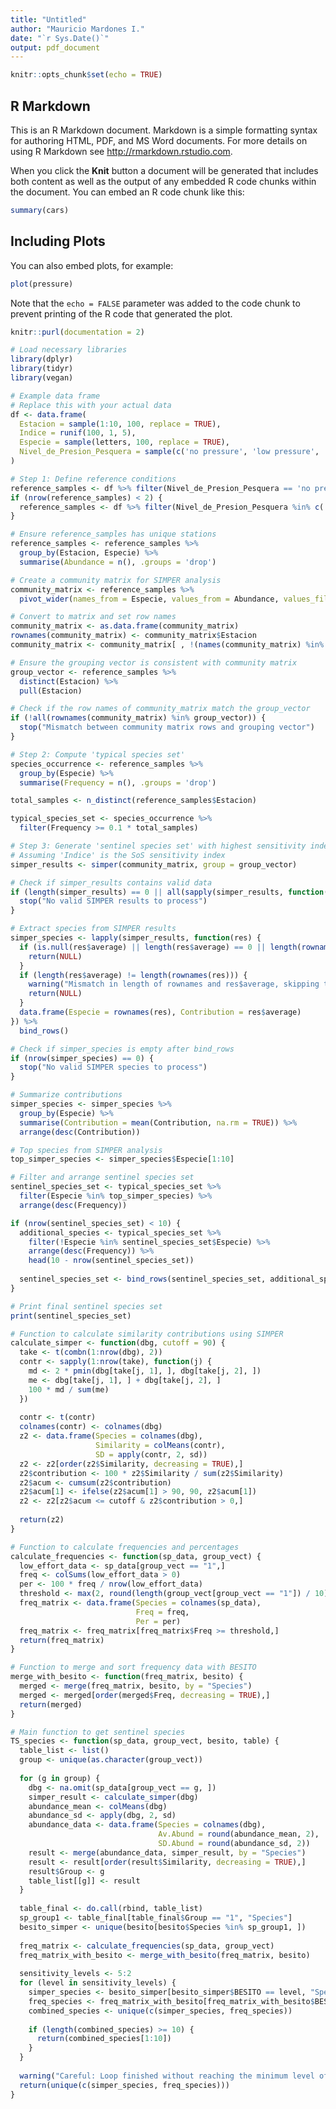 ```yaml
---
title: "Untitled"
author: "Mauricio Mardones I."
date: "`r Sys.Date()`"
output: pdf_document
---
```


```r
knitr::opts_chunk$set(echo = TRUE)
```

## R Markdown

This is an R Markdown document. Markdown is a simple formatting syntax for authoring HTML, PDF, and MS Word documents. For more details on using R Markdown see <http://rmarkdown.rstudio.com>.

When you click the **Knit** button a document will be generated that includes both content as well as the output of any embedded R code chunks within the document. You can embed an R code chunk like this:

```r
summary(cars)
```

## Including Plots

You can also embed plots, for example:

```r
plot(pressure)
```

Note that the `echo = FALSE` parameter was added to the code chunk to prevent printing of the R code that generated the plot.


```r
knitr::purl(documentation = 2)
```

```r
# Load necessary libraries
library(dplyr)
library(tidyr)
library(vegan)

# Example data frame
# Replace this with your actual data
df <- data.frame(
  Estacion = sample(1:10, 100, replace = TRUE),
  Indice = runif(100, 1, 5),
  Especie = sample(letters, 100, replace = TRUE),
  Nivel_de_Presion_Pesquera = sample(c('no pressure', 'low pressure', 'medium pressure', 'high pressure'), 100, replace = TRUE)
)

# Step 1: Define reference conditions
reference_samples <- df %>% filter(Nivel_de_Presion_Pesquera == 'no pressure')
if (nrow(reference_samples) < 2) {
  reference_samples <- df %>% filter(Nivel_de_Presion_Pesquera %in% c('no pressure', 'low pressure'))
}

# Ensure reference_samples has unique stations
reference_samples <- reference_samples %>%
  group_by(Estacion, Especie) %>%
  summarise(Abundance = n(), .groups = 'drop')

# Create a community matrix for SIMPER analysis
community_matrix <- reference_samples %>%
  pivot_wider(names_from = Especie, values_from = Abundance, values_fill = list(Abundance = 0))

# Convert to matrix and set row names
community_matrix <- as.data.frame(community_matrix)
rownames(community_matrix) <- community_matrix$Estacion
community_matrix <- community_matrix[ , !(names(community_matrix) %in% 'Estacion')]

# Ensure the grouping vector is consistent with community matrix
group_vector <- reference_samples %>%
  distinct(Estacion) %>%
  pull(Estacion)

# Check if the row names of community_matrix match the group_vector
if (!all(rownames(community_matrix) %in% group_vector)) {
  stop("Mismatch between community matrix rows and grouping vector")
}

# Step 2: Compute 'typical species set'
species_occurrence <- reference_samples %>%
  group_by(Especie) %>%
  summarise(Frequency = n(), .groups = 'drop')

total_samples <- n_distinct(reference_samples$Estacion)

typical_species_set <- species_occurrence %>%
  filter(Frequency >= 0.1 * total_samples)

# Step 3: Generate 'sentinel species set' with highest sensitivity index
# Assuming 'Indice' is the SoS sensitivity index
simper_results <- simper(community_matrix, group = group_vector)

# Check if simper_results contains valid data
if (length(simper_results) == 0 || all(sapply(simper_results, function(x) length(x$average) == 0))) {
  stop("No valid SIMPER results to process")
}

# Extract species from SIMPER results
simper_species <- lapply(simper_results, function(res) {
  if (is.null(res$average) || length(res$average) == 0 || length(rownames(res)) == 0) {
    return(NULL)
  }
  if (length(res$average) != length(rownames(res))) {
    warning("Mismatch in length of rownames and res$average, skipping this result")
    return(NULL)
  }
  data.frame(Especie = rownames(res), Contribution = res$average)
}) %>%
  bind_rows()

# Check if simper_species is empty after bind_rows
if (nrow(simper_species) == 0) {
  stop("No valid SIMPER species to process")
}

# Summarize contributions
simper_species <- simper_species %>%
  group_by(Especie) %>%
  summarise(Contribution = mean(Contribution, na.rm = TRUE)) %>%
  arrange(desc(Contribution))

# Top species from SIMPER analysis
top_simper_species <- simper_species$Especie[1:10]

# Filter and arrange sentinel species set
sentinel_species_set <- typical_species_set %>%
  filter(Especie %in% top_simper_species) %>%
  arrange(desc(Frequency))

if (nrow(sentinel_species_set) < 10) {
  additional_species <- typical_species_set %>%
    filter(!Especie %in% sentinel_species_set$Especie) %>%
    arrange(desc(Frequency)) %>%
    head(10 - nrow(sentinel_species_set))
  
  sentinel_species_set <- bind_rows(sentinel_species_set, additional_species)
}

# Print final sentinel species set
print(sentinel_species_set)
```



```r
# Function to calculate similarity contributions using SIMPER
calculate_simper <- function(dbg, cutoff = 90) {
  take <- t(combn(1:nrow(dbg), 2))
  contr <- sapply(1:nrow(take), function(j) {
    md <- 2 * pmin(dbg[take[j, 1], ], dbg[take[j, 2], ])
    me <- dbg[take[j, 1], ] + dbg[take[j, 2], ]
    100 * md / sum(me)
  })
  
  contr <- t(contr)
  colnames(contr) <- colnames(dbg)
  z2 <- data.frame(Species = colnames(dbg),
                   Similarity = colMeans(contr),
                   SD = apply(contr, 2, sd))
  z2 <- z2[order(z2$Similarity, decreasing = TRUE),]
  z2$contribution <- 100 * z2$Similarity / sum(z2$Similarity)
  z2$acum <- cumsum(z2$contribution)
  z2$acum[1] <- ifelse(z2$acum[1] > 90, 90, z2$acum[1])
  z2 <- z2[z2$acum <= cutoff & z2$contribution > 0,]
  
  return(z2)
}

# Function to calculate frequencies and percentages
calculate_frequencies <- function(sp_data, group_vect) {
  low_effort_data <- sp_data[group_vect == "1",]
  freq <- colSums(low_effort_data > 0)
  per <- 100 * freq / nrow(low_effort_data)
  threshold <- max(2, round(length(group_vect[group_vect == "1"]) / 10))
  freq_matrix <- data.frame(Species = colnames(sp_data),
                            Freq = freq,
                            Per = per)
  freq_matrix <- freq_matrix[freq_matrix$Freq >= threshold,]
  return(freq_matrix)
}

# Function to merge and sort frequency data with BESITO
merge_with_besito <- function(freq_matrix, besito) {
  merged <- merge(freq_matrix, besito, by = "Species")
  merged <- merged[order(merged$Freq, decreasing = TRUE),]
  return(merged)
}

# Main function to get sentinel species
TS_species <- function(sp_data, group_vect, besito, table) {
  table_list <- list()
  group <- unique(as.character(group_vect))
  
  for (g in group) {
    dbg <- na.omit(sp_data[group_vect == g, ])
    simper_result <- calculate_simper(dbg)
    abundance_mean <- colMeans(dbg)
    abundance_sd <- apply(dbg, 2, sd)
    abundance_data <- data.frame(Species = colnames(dbg),
                                 Av.Abund = round(abundance_mean, 2),
                                 SD.Abund = round(abundance_sd, 2))
    result <- merge(abundance_data, simper_result, by = "Species")
    result <- result[order(result$Similarity, decreasing = TRUE),]
    result$Group <- g
    table_list[[g]] <- result
  }
  
  table_final <- do.call(rbind, table_list)
  sp_group1 <- table_final[table_final$Group == "1", "Species"]
  besito_simper <- unique(besito[besito$Species %in% sp_group1, ])
  
  freq_matrix <- calculate_frequencies(sp_data, group_vect)
  freq_matrix_with_besito <- merge_with_besito(freq_matrix, besito)
  
  sensitivity_levels <- 5:2
  for (level in sensitivity_levels) {
    simper_species <- besito_simper[besito_simper$BESITO == level, "Species"]
    freq_species <- freq_matrix_with_besito[freq_matrix_with_besito$BESITO == level, "Species"]
    combined_species <- unique(c(simper_species, freq_species))
    
    if (length(combined_species) >= 10) {
      return(combined_species[1:10])
    }
  }
  
  warning("Careful: Loop finished without reaching the minimum level of species")
  return(unique(c(simper_species, freq_species)))
}

```

